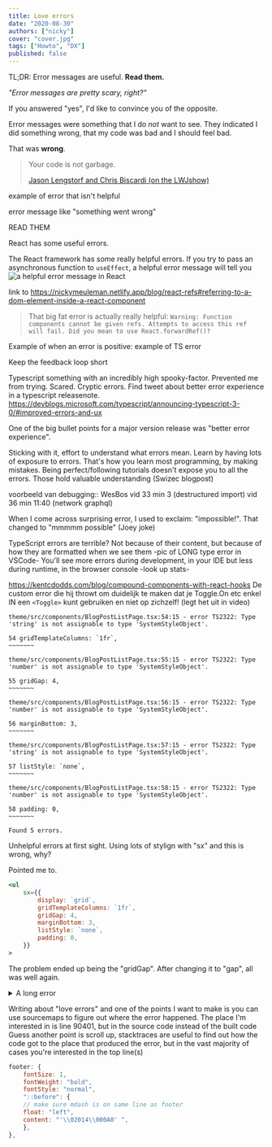 ```yaml
---
title: Love errors
date: "2020-08-30"
authors: ["nicky"]
cover: "cover.jpg"
tags: ["Howto", "DX"]
published: false
---
```


<!-- Photo by Andrea Piacquadio from Pexels -->

TL;DR: Error messages are useful. **Read them.**

_"Error messages are pretty scary, right?"_

If you answered "yes", I'd like to convince you of the opposite.

Error messages were something that I do _not_ want to see.
They indicated I did something wrong, that my code was bad and I should feel bad.

That was **wrong**.

> Your code is not garbage.
>
> <footer>
>
> [Jason Lengstorf and Chris Biscardi (on the
> LWJshow)](https://www.twitch.tv/jlengstorf/clip/KitschySteamyPicklesKippa)
>
> </footer>

example of error that isn't helpful

error message like "something went wrong"

<Tweet tweetLink="EmmaBostian/status/1247478166777663488" theme="dark" />

READ THEM

<Tweet tweetLink="markdalgleish/status/1162112105564143616" theme="dark" />
<Tweet tweetLink="waterproofheart/status/1298940388959490048" theme="dark" />

React has some useful errors.

<Tweet tweetLink="AdamRackis/status/1163912550087647235" theme="dark" />

The React framework has some really helpful errors.
If you try to pass an asynchronous function to `useEffect`, a helpful error message will tell you
![a helpful error message in React](effect-error.png)

link to https://nickymeuleman.netlify.app/blog/react-refs#referring-to-a-dom-element-inside-a-react-component

> That big fat error is actually really helpful:
> `Warning: Function components cannot be given refs. Attempts to access this ref will fail. Did you mean to use React.forwardRef()?`

Example of when an error is positive: example of TS error

<Tweet tweetLink="swyx/status/1236438657269194753" theme="dark" />

Keep the feedback loop short

Typescript something with an incredibly high spooky-factor. Prevented me from trying. Scared. Cryptic errors. Find tweet about better error experience in a typescript releasenote.
https://devblogs.microsoft.com/typescript/announcing-typescript-3-0/#improved-errors-and-ux

<Tweet tweetLink="typescript/status/1023972234015076352" theme="dark" />
One of the big bullet points for a major version release was "better error experience".

Sticking with it, effort to understand what errors mean. Learn by having lots of exposure to errors.
That's how you learn most programming, by making mistakes. Being perfect/following tutorials doesn't expose you to all the errors. Those hold valuable understanding (Swizec blogpost)

voorbeeld van debugging:: WesBos vid 33 min 3 (destructured import)
vid 36 min 11:40 (network graphql)

When I come across surprising error, I used to exclaim: "impossible!". That changed to "mmmmm possible" (Joey joke)

TypeScript errors are terrible?
Not because of their content, but because of how they are formatted when we see them -pic of LONG type error in VSCode-
You'll see more errors during development, in your IDE
but less during runtime, in the browser console -look up stats-

https://kentcdodds.com/blog/compound-components-with-react-hooks
De custom error die hij throwt om duidelijk te maken dat je Toggle.On etc enkel IN een `<Toggle>` kunt gebruiken en niet op zichzelf! (legt het uit in video)

<Aside variant="danger">

```error
theme/src/components/BlogPostListPage.tsx:54:15 - error TS2322: Type 'string' is not assignable to type 'SystemStyleObject'.

54 gridTemplateColumns: `1fr`,
~~~~~~~

theme/src/components/BlogPostListPage.tsx:55:15 - error TS2322: Type 'number' is not assignable to type 'SystemStyleObject'.

55 gridGap: 4,
~~~~~~~

theme/src/components/BlogPostListPage.tsx:56:15 - error TS2322: Type 'number' is not assignable to type 'SystemStyleObject'.

56 marginBottom: 3,
~~~~~~~

theme/src/components/BlogPostListPage.tsx:57:15 - error TS2322: Type 'string' is not assignable to type 'SystemStyleObject'.

57 listStyle: `none`,
~~~~~~~

theme/src/components/BlogPostListPage.tsx:58:15 - error TS2322: Type 'number' is not assignable to type 'SystemStyleObject'.

58 padding: 0,
~~~~~~~

Found 5 errors.
```

</Aside>

Unhelpful errors at first sight.
Using lots of stylign with "sx" and this is wrong, why?

Pointed me to.

```jsx title=BlogPostListPage.tsx
<ul
    sx={{
        display: `grid`,
        gridTemplateColumns: `1fr`,
        gridGap: 4,
        marginBottom: 3,
        listStyle: `none`,
        padding: 0,
    }}
>
```

The problem ended up being the "gridGap".
After changing it to "gap", all was well again.

<Aside variant="danger">

<details>

<summary>A long error</summary>

```error
You seem to be using a value for 'content' without quotes, try replacing it with `content: '"'\02014\000A0' "'`
    at render
    at BlockQuote (http://172.30.97.12:8000/commons.js:90414:23)
    at render
    at http://172.30.97.12:8000/commons.js:8083:30
    at wrapper (http://172.30.97.12:8000/commons.js:8078:25)
    at http://172.30.97.12:8000/commons.js:8083:30
    at MDXContent (eval at _construct (http://172.30.97.12:8000/commons.js:4898:21), <anonymous>:33:25)
    at MDXRenderer (http://172.30.97.12:8000/commons.js:32822:20)
    at article
    at render
    at div
    at render
    at main
    at render
    at render
    at Main (http://172.30.97.12:8000/commons.js:9565:23)
    at div
    at render
    at render
    at Layout (http://172.30.97.12:8000/commons.js:91049:23)
    at BlogPostPage (http://172.30.97.12:8000/commons.js:8944:19)
    at BlogPostTemplate (http://172.30.97.12:8000/commons.js:11921:19)
    at AppContainer (eval at ES6ProxyComponentFactory (http://172.30.97.12:8000/commons.js:80179:10), <anonymous>:14:7)
    at HotExportedBlogPostTemplate (eval at ES6ProxyComponentFactory (http://172.30.97.12:8000/commons.js:80179:10), <anonymous>:14:7)
    at PageRenderer (eval at ES6ProxyComponentFactory (http://172.30.97.12:8000/commons.js:80179:10), <anonymous>:14:7)
    at PageQueryStore (eval at ES6ProxyComponentFactory (http://172.30.97.12:8000/commons.js:80179:10), <anonymous>:14:7)
    at RouteHandler
    at div
    at FocusHandlerImpl (eval at ES6ProxyComponentFactory (http://172.30.97.12:8000/commons.js:80179:10), <anonymous>:14:7)
    at FocusHandler (http://172.30.97.12:8000/commons.js:16975:19)
    at RouterImpl (eval at ES6ProxyComponentFactory (http://172.30.97.12:8000/commons.js:80179:10), <anonymous>:14:7)
    at Location (http://172.30.97.12:8000/commons.js:16715:23)
    at Router
    at ScrollHandler (eval at ES6ProxyComponentFactory (http://172.30.97.12:8000/commons.js:80179:10), <anonymous>:14:7)
    at RouteUpdates (eval at ES6ProxyComponentFactory (http://172.30.97.12:8000/commons.js:80179:10), <anonymous>:14:7)
    at EnsureResources (eval at ES6ProxyComponentFactory (http://172.30.97.12:8000/commons.js:80179:10), <anonymous>:14:7)
    at LocationHandler (eval at ES6ProxyComponentFactory (http://172.30.97.12:8000/commons.js:80179:10), <anonymous>:14:7)
    at LocationProvider (eval at ES6ProxyComponentFactory (http://172.30.97.12:8000/commons.js:80179:10), <anonymous>:14:7)
    at Location (http://172.30.97.12:8000/commons.js:16715:23)
    at Root
    at MDXProvider (http://172.30.97.12:8000/commons.js:8068:46)
    at MDXScopeProvider (http://172.30.97.12:8000/commons.js:32388:25)
    at http://172.30.97.12:8000/commons.js:33047:37
    at http://172.30.97.12:8000/commons.js:8051:48
    at MDXProvider (http://172.30.97.12:8000/commons.js:8068:46)
    at MdxEmbedProvider (http://172.30.97.12:8000/commons.js:13194:23)
    at MDXProvider (http://172.30.97.12:8000/commons.js:8068:46)
    at MDXProvider$1 (http://172.30.97.12:8000/commons.js:20426:24)
    at ColorModeProvider (http://172.30.97.12:8000/commons.js:19277:22)
    at BaseProvider (http://172.30.97.12:8000/commons.js:20108:21)
    at ThemeProvider (http://172.30.97.12:8000/commons.js:20120:19)
    at ThemeProvider$1 (http://172.30.97.12:8000/commons.js:23331:19)
    at StaticQueryStore (eval at ES6ProxyComponentFactory (http://172.30.97.12:8000/commons.js:80179:10), <anonymous>:14:7)
    at _default
```

</details>

</Aside>

Writing about "love errors" and one of the points I want to make is you can use sourcemaps to figure out where the error happened.
The place I'm interested in is line 90401, but in the source code instead of the built code
Guess another point is scroll up, stacktraces are useful to find out how the code got to the place that produced the error, but in the vast majority of cases you're interested in the top line(s)

```js hl=8 title=BlockQuote.js
footer: {
    fontSize: 1,
    fontWeight: "bold",
    fontStyle: "normal",
    "::before": {
    // make sure mdash is on same line as footer
    float: "left",
    content: "'\\02014\\000A0' ",
    },
},
```
